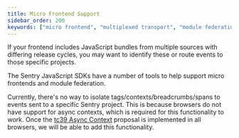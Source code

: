 ```yaml
---
title: Micro Frontend Support
sidebar_order: 200
keywords: ["micro frontend", "multiplexed transport", "module federation"]
---
```


If your frontend includes JavaScript bundles from multiple sources with
differing release cycles, you may want to identify these or route events to
those specific projects.

The Sentry JavaScript SDKs have a number of tools to help support micro
frontends and module federation.

<PageGrid />

<Alert level="warning" title="Note">

Currently, there's no way to isolate tags/contexts/breadcrumbs/spans to events sent to a specific Sentry project. This is because browsers do not have support for async contexts, which is required for this functionality to work. Once the [tc39 Async Context](https://github.com/tc39/proposal-async-context) proposal is implemented in all browsers, we will be able to add this functionality.

</Alert>
